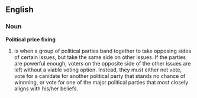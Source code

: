 ==English==
===Noun===
'''Political price fixing'''
# is when a group of political parties band together to take opposing sides of certain issues, but take the same side on other issues. If the parties are powerful enough, voters on the opposite side of the other issues are left without a viable voting option. Instead, they must either not vote, vote for a canidate for another political party that stands no chance of winnning, or vote for one of the major political parties that most closely aligns with his/her beliefs.